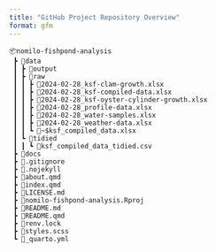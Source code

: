 ---
title: "GitHub Project Repository Overview"
format: gfm
---

```{.python .code-overflow-wrap}
📦nomilo-fishpond-analysis
 ┣ 📂data
 ┃ ┣ 📂output
 ┃ ┣ 📂raw
 ┃ ┃ ┣ 📜2024-02-28_ksf-clam-growth.xlsx
 ┃ ┃ ┣ 📜2024-02-28_ksf-compiled-data.xlsx
 ┃ ┃ ┣ 📜2024-02-28_ksf-oyster-cylinder-growth.xlsx
 ┃ ┃ ┣ 📜2024-02-28_profile-data.xlsx
 ┃ ┃ ┣ 📜2024-02-28_water-samples.xlsx
 ┃ ┃ ┣ 📜2024-02-28_weather-data.xlsx
 ┃ ┃ ┗ 📜~$ksf_compiled_data.xlsx
 ┃ ┗ 📂tidied
 ┃ ┃ ┗ 📜ksf_compiled_data_tidied.csv
 ┣ 📂docs
 ┣ 📜.gitignore
 ┣ 📜.nojekyll
 ┣ 📜about.qmd
 ┣ 📜index.qmd
 ┣ 📜LICENSE.md
 ┣ 📜nomilo-fishpond-analysis.Rproj
 ┣ 📜README.md
 ┣ 📜README.qmd
 ┣ 📜renv.lock
 ┣ 📜styles.scss
 ┗ 📜_quarto.yml
```